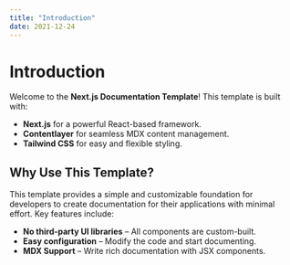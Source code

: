 ```yaml
---
title: "Introduction"
date: 2021-12-24
---
```


# Introduction

Welcome to the **Next.js Documentation Template**! This template is built with:

- **Next.js** for a powerful React-based framework.
- **Contentlayer** for seamless MDX content management.
- **Tailwind CSS** for easy and flexible styling.

## Why Use This Template?

This template provides a simple and customizable foundation for developers to create documentation for their applications with minimal effort. Key features include:

- **No third-party UI libraries** – All components are custom-built.
- **Easy configuration** – Modify the code and start documenting.
- **MDX Support** – Write rich documentation with JSX components.
